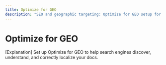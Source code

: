 ```yaml
---
title: Optimize for GEO
description: "SEO and geographic targeting: Optimize for GEO setup for your site."
---
```


# Optimize for GEO

[Explanation] Set up Optimize for GEO to help search engines discover, understand, and correctly localize your docs.
